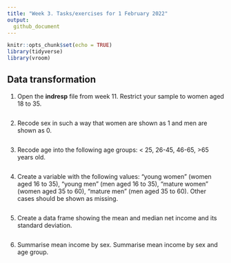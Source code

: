 ```yaml
---
title: "Week 3. Tasks/exercises for 1 February 2022"
output:
  github_document
---
```


```r
knitr::opts_chunk$set(echo = TRUE)
library(tidyverse)
library(vroom)
```

## Data transformation

1. Open the **indresp** file from week 11. Restrict your sample to women aged 18 to 35.

```r

```

2. Recode sex in such a way that women are shown as 1 and men are shown as 0.

```r
```

3. Recode age into the following age groups:  < 25, 26-45, 46-65, >65 years old.

```r


```

4. Create a variable with the following values: "young women" (women aged 16 to 35), "young men" (men aged 16 to 35),
"mature women" (women aged 35 to 60), "mature men" (men aged 35 to 60). Other cases should be shown as missing. 

```r


```

5. Create a data frame showing the mean and median net income and its standard deviation.

```r


```

6. Summarise mean income by sex. Summarise mean income by sex and age group.


```r


```



